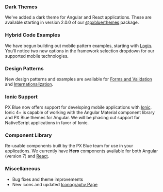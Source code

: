 
### Dark Themes

We've added a dark theme for Angular and React applications. These are available starting in version 2.0.0 of our [@pxblue/themes](https://www.npmjs.com/package/@pxblue/themes) package.

### Hybrid Code Examples

We have begun building out mobile pattern examples, starting with [Login](/patterns/user-auth). You'll notice two new options in the framework selection dropdown for our supported mobile technologies.

### Design Patterns

New design patterns and examples are available for [Forms and Validation](/patterns/forms) and [Internationalization](/patterns/internationalization).

### Ionic Support

PX Blue now offers support for developing mobile applications with [Ionic](/development/frameworks-mobile/ionic). Ionic 4+ is capable of working with the Angular Material component library and PX Blue themes for Angular. We will be phasing out support for NativeScript applications in favor of Ionic.

### Component Library

Re-usable components built by the PX Blue team for use in your applications. We currently have **Hero** components available for both Angular (version 7) and [React](https://brightlayer-ui-components.github.io/react/components/hero).

### Miscellaneous

-   Bug fixes and theme improvements
-   New icons and updated [Iconography Page](/style/icon-library)
